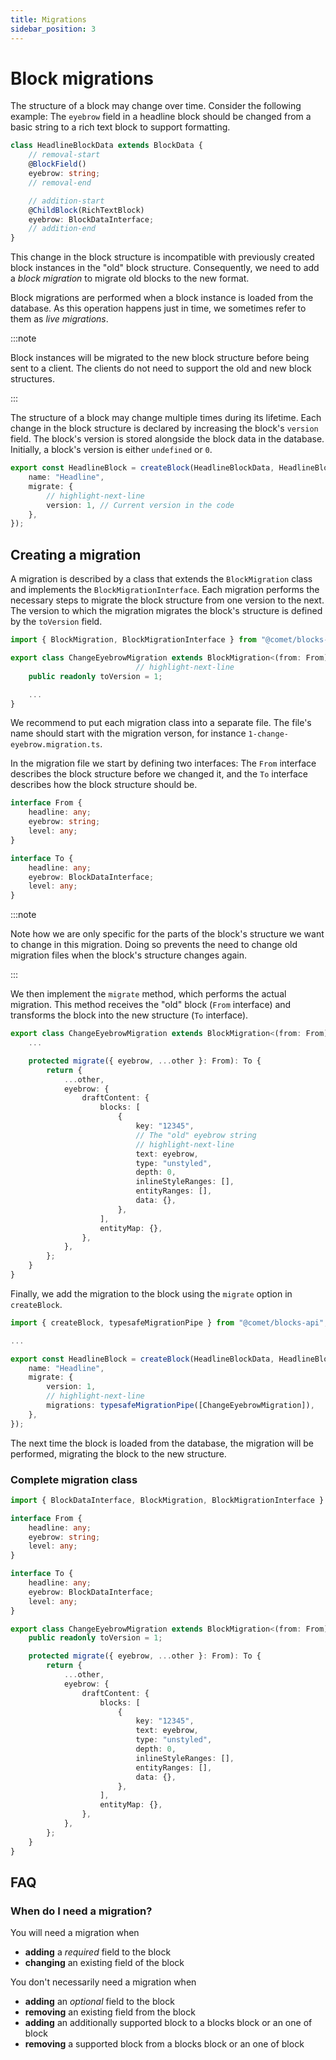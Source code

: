 ```yaml
---
title: Migrations
sidebar_position: 3
---
```


# Block migrations

The structure of a block may change over time.
Consider the following example: The `eyebrow` field in a headline block should be changed from a basic string to a rich text block to support formatting.

```ts title="headline.block.ts"
class HeadlineBlockData extends BlockData {
    // removal-start
    @BlockField()
    eyebrow: string;
    // removal-end

    // addition-start
    @ChildBlock(RichTextBlock)
    eyebrow: BlockDataInterface;
    // addition-end
}
```

This change in the block structure is incompatible with previously created block instances in the "old" block structure.
Consequently, we need to add a _block migration_ to migrate old blocks to the new format.

Block migrations are performed when a block instance is loaded from the database.
As this operation happens just in time, we sometimes refer to them as _live migrations_.

:::note

Block instances will be migrated to the new block structure before being sent to a client.
The clients do not need to support the old and new block structures.

:::

The structure of a block may change multiple times during its lifetime.
Each change in the block structure is declared by increasing the block's `version` field.
The block's version is stored alongside the block data in the database.
Initially, a block's version is either `undefined` or `0`.

```ts title="headline.block.ts"
export const HeadlineBlock = createBlock(HeadlineBlockData, HeadlineBlockInput, {
    name: "Headline",
    migrate: {
        // highlight-next-line
        version: 1, // Current version in the code
    },
});
```

## Creating a migration

A migration is described by a class that extends the `BlockMigration` class and implements the `BlockMigrationInterface`.
Each migration performs the necessary steps to migrate the block structure from one version to the next.
The version to which the migration migrates the block's structure is defined by the `toVersion` field.

```ts
import { BlockMigration, BlockMigrationInterface } from "@comet/blocks-api";

export class ChangeEyebrowMigration extends BlockMigration<(from: From) => To> implements BlockMigrationInterface {
                            // highlight-next-line
    public readonly toVersion = 1;

    ...
}
```

We recommend to put each migration class into a separate file.
The file's name should start with the migration verson, for instance `1-change-eyebrow.migration.ts`.

In the migration file we start by defining two interfaces:
The `From` interface describes the block structure before we changed it, and the `To` interface describes how the block structure should be.

```ts
interface From {
    headline: any;
    eyebrow: string;
    level: any;
}

interface To {
    headline: any;
    eyebrow: BlockDataInterface;
    level: any;
}
```

:::note

Note how we are only specific for the parts of the block's structure we want to change in this migration.
Doing so prevents the need to change old migration files when the block's structure changes again.

:::

We then implement the `migrate` method, which performs the actual migration.
This method receives the "old" block (`From` interface) and transforms the block into the new structure (`To` interface).

```ts
export class ChangeEyebrowMigration extends BlockMigration<(from: From) => To> implements BlockMigrationInterface {
    ...

    protected migrate({ eyebrow, ...other }: From): To {
        return {
            ...other,
            eyebrow: {
                draftContent: {
                    blocks: [
                        {
                            key: "12345",
                            // The "old" eyebrow string
                            // highlight-next-line
                            text: eyebrow,
                            type: "unstyled",
                            depth: 0,
                            inlineStyleRanges: [],
                            entityRanges: [],
                            data: {},
                        },
                    ],
                    entityMap: {},
                },
            },
        };
    }
}
```

Finally, we add the migration to the block using the `migrate` option in `createBlock`.

```ts
import { createBlock, typesafeMigrationPipe } from "@comet/blocks-api";

...

export const HeadlineBlock = createBlock(HeadlineBlockData, HeadlineBlockInput, {
    name: "Headline",
    migrate: {
        version: 1,
        // highlight-next-line
        migrations: typesafeMigrationPipe([ChangeEyebrowMigration]),
    },
});
```

The next time the block is loaded from the database, the migration will be performed, migrating the block to the new structure.

### Complete migration class

```ts title="1-change-eyebrow.migration.ts"
import { BlockDataInterface, BlockMigration, BlockMigrationInterface } from "@comet/blocks-api";

interface From {
    headline: any;
    eyebrow: string;
    level: any;
}

interface To {
    headline: any;
    eyebrow: BlockDataInterface;
    level: any;
}

export class ChangeEyebrowMigration extends BlockMigration<(from: From) => To> implements BlockMigrationInterface {
    public readonly toVersion = 1;

    protected migrate({ eyebrow, ...other }: From): To {
        return {
            ...other,
            eyebrow: {
                draftContent: {
                    blocks: [
                        {
                            key: "12345",
                            text: eyebrow,
                            type: "unstyled",
                            depth: 0,
                            inlineStyleRanges: [],
                            entityRanges: [],
                            data: {},
                        },
                    ],
                    entityMap: {},
                },
            },
        };
    }
}
```

## FAQ

### When do I need a migration?

You will need a migration when

-   **adding** a _required_ field to the block
-   **changing** an existing field of the block

You don't necessarily need a migration when

-   **adding** an _optional_ field to the block
-   **removing** an existing field from the block
-   **adding** an additionally supported block to a blocks block or an one of block
-   **removing** a supported block from a blocks block or an one of block
